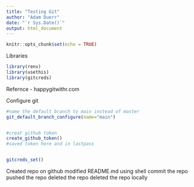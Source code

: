 ```yaml
---
title: "Testing Git"
author: "Adam Duerr"
date: "`r Sys.Date()`"
output: html_document
---
```


```r
knitr::opts_chunk$set(echo = TRUE)
```


Libraries
```r
library(renv)
library(usethis)
library(gitcreds)
```

Refernce - happygitwithr.com



Configure git
```r


#name the default branch to main instead of master
git_default_branch_configure(name="main")


#creat github token
create_github_token()
#saved token here and in lastpass


gitcreds_set()
```
Created repo on github 
modified README.md using shell 
commit the repo
pushed the repo
deleted the repo
deleted the repo locally
```r


```

